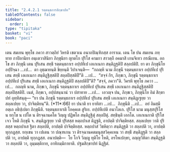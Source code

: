```yaml
---
title: "2.4.2.1 รตฺตนฺธการสิกฺขาปท"
tableOfContents: false
sidebar:
  order: 1
type: "tipitaka"
basket: "vi"
book: "paci"
---
```



<DynamicBreadcrumb />

<Division number="838" book="paci">

<Paragraph number="2671" book="paci">
เตน สมเยน พุทฺโธ ภควา สาวตฺถิยํ วิหรติ เชตวเน อนาถปิณฺฑิกสฺส อาราเม. เตน โข ปน สมเยน ภทฺทาย กาปิลานิยา อนฺเตวาสินิยา ภิกฺขุนิยา ญาตโก ปุริโส คามกา สาวตฺถึ อคมาสิ เกนจิเทว กรณีเยน. อถ โข สา ภิกฺขุนี เตน ปุริเสน สทฺธึ รตฺตนฺธกาเร อปฺปทีเป เอเกเนกา สนฺติฏฺฐติปิ สลฺลปติปิ.
</Paragraph>

<Paragraph number="2672" book="paci">
ยา ตา ภิกฺขุนิโย อปฺปิจฺฉา …เป…  ตา อุชฺฌายนฺติ ขิยฺยนฺติ วิปาเจนฺติ—  “กถญฺหิ นาม ภิกฺขุนี รตฺตนฺธกาเร อปฺปทีเป ปุริเสน สทฺธึ เอเกเนกา สนฺติฏฺฐิสฺสติปิ สลฺลปิสฺสติปี”ติ …เป…  “สจฺจํ กิร, ภิกฺขเว, ภิกฺขุนี รตฺตนฺธกาเร อปฺปทีเป ปุริเสน สทฺธึ เอเกเนกา สนฺติฏฺฐติปิ สลฺลปติปี”ติ? “สจฺจํ, ภควา”ติ. วิครหิ พุทฺโธ ภควา …เป…  กถญฺหิ นาม, ภิกฺขเว, ภิกฺขุนี รตฺตนฺธกาเร อปฺปทีเป ปุริเสน สทฺธึ เอเกเนกา สนฺติฏฺฐิสฺสติปิ สลฺลปิสฺสติปิ. เนตํ, ภิกฺขเว, อปฺปสนฺนานํ วา ปสาทาย …เป…  เอวญฺจ ปน, ภิกฺขเว, ภิกฺขุนิโย อิมํ สิกฺขาปทํ อุทฺทิสนฺตุ—
</Paragraph>

</Division>
<Division number="839" book="paci">

<Paragraph number="2673" book="paci">
<Emphasis>“ยา ปน ภิกฺขุนี รตฺตนฺธกาเร อปฺปทีเป ปุริเสน สทฺธึ เอเกเนกา สนฺติฏฺเฐยฺย วา สลฺลเปยฺย วา, ปาจิตฺติยนฺ”</Emphasis>ติ. (*11*:<Emphasis>66</Emphasis>)
</Paragraph>

</Division>
<Division number="840" book="paci">

<Paragraph number="2674" book="paci">
<Emphasis>ยา ปนา</Emphasis>ติ ยา ยาทิสา …เป…  <Emphasis>ภิกฺขุนี</Emphasis>ติ …เป…  อยํ อิมสฺมึ อตฺเถ อธิปฺเปตา ภิกฺขุนีติ.
</Paragraph>

<Paragraph number="2675" book="paci">
<Emphasis>รตฺตนฺธกาเร</Emphasis>ติ โอคฺคเต สูริเย. อปฺปทีเปติ อนาโลเก.
</Paragraph>

<Paragraph number="2676" book="paci">
<Emphasis>ปุริโส</Emphasis> นาม มนุสฺสปุริโส น ยกฺโข น เปโต น ติรจฺฉานคโต วิญฺญู ปฏิพโล สนฺติฏฺฐิตุํ สลฺลปิตุํ.
</Paragraph>

<Paragraph number="2677" book="paci">
<Emphasis>สทฺธินฺ</Emphasis>ติ เอกโต. <Emphasis>เอเกเนกา</Emphasis>ติ ปุริโส เจว โหติ ภิกฺขุนี จ.
</Paragraph>

<Paragraph number="2678" book="paci">
<Emphasis>สนฺติฏฺเฐยฺย วา</Emphasis>ติ ปุริสสฺส หตฺถปาเส ติฏฺฐติ, อาปตฺติ ปาจิตฺติยสฺส.
</Paragraph>

<Paragraph number="2679" book="paci">
<Emphasis>สลฺลเปยฺย วา</Emphasis>ติ ปุริสสฺส หตฺถปาเส ฐิตา สลฺลปติ, อาปตฺติ ปาจิตฺติยสฺส.
</Paragraph>

<Paragraph number="2680" book="paci">
หตฺถปาสํ วิชหิตฺวา สนฺติฏฺฐติ วา สลฺลปติ วา, อาปตฺติ ทุกฺกฏสฺส. ยกฺเขน วา เปเตน วา ปณฺฑเกน วา ติรจฺฉานคตมนุสฺสวิคฺคเหน วา สทฺธึ สนฺติฏฺฐติ วา สลฺลปติ วา, อาปตฺติ ทุกฺกฏสฺส.
</Paragraph>

</Division>
<Division number="841" book="paci">

<Paragraph number="2681" book="paci">
อนาปตฺติ—  โย โกจิ วิญฺญู ทุติโย โหติ, อรโหเปกฺขา, อญฺญวิหิตา สนฺติฏฺฐติ วา สลฺลปติ วา, อุมฺมตฺติกาย, อาทิกมฺมิกายาติ.

</Paragraph>
</Division>

<Paragraph number="2682" type="center" book="paci">
ปฐมสิกฺขาปทํ นิฏฺฐิตํ.
</Paragraph>